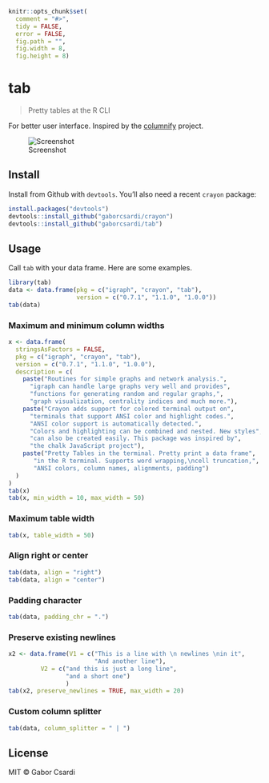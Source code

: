 
```r
knitr::opts_chunk$set(
  comment = "#>",
  tidy = FALSE,
  error = FALSE,
  fig.path = "",
  fig.width = 8,
  fig.height = 8)
```

# tab

> Pretty tables at the R CLI

For better user interface. Inspired by the
[columnify](https://github.com/timoxley/columnify) project.

![Screenshot](screenshot.png)

## Install

Install from Github with `devtools`. You'll also need a recent `crayon` package:

```r
install.packages("devtools")
devtools::install_github("gaborcsardi/crayon")
devtools::install_github("gaborcsardi/tab")
```

## Usage

Call `tab` with your data frame. Here are some examples.

```r
library(tab)
data <- data.frame(pkg = c("igraph", "crayon", "tab"),
                   version = c("0.7.1", "1.1.0", "1.0.0"))
tab(data)
```

### Maximum and minimum column widths

```r
x <- data.frame(
  stringsAsFactors = FALSE,
  pkg = c("igraph", "crayon", "tab"),
  version = c("0.7.1", "1.1.0", "1.0.0"),
  description = c(
    paste("Routines for simple graphs and network analysis.",
      "igraph can handle large graphs very well and provides",
      "functions for generating random and regular graphs,",
      "graph visualization, centrality indices and much more."),
    paste("Crayon adds support for colored terminal output on",
      "terminals that support ANSI color and highlight codes.",
      "ANSI color support is automatically detected.",
      "Colors and highlighting can be combined and nested. New styles",
      "can also be created easily. This package was inspired by",
      "the chalk JavaScript project"),
    paste("Pretty Tables in the terminal. Pretty print a data frame",
       "in the R terminal. Supports word wrapping,\ncell truncation,",
       "ANSI colors, column names, alignments, padding")
  )
)
tab(x)
tab(x, min_width = 10, max_width = 50)
```

### Maximum table width

```r
tab(x, table_width = 50)
```

### Align right or center

```r
tab(data, align = "right")
tab(data, align = "center")
```

### Padding character

```r
tab(data, padding_chr = ".")
```

### Preserve existing newlines

```r
x2 <- data.frame(V1 = c("This is a line with \n newlines \nin it",
                        "And another line"),
	 	 V2 = c("and this is just a long line",
 	 	        "and a short one")
                )
tab(x2, preserve_newlines = TRUE, max_width = 20)
```

### Custom column splitter


```r
tab(data, column_splitter = " | ")
```

## License

MIT © Gabor Csardi
